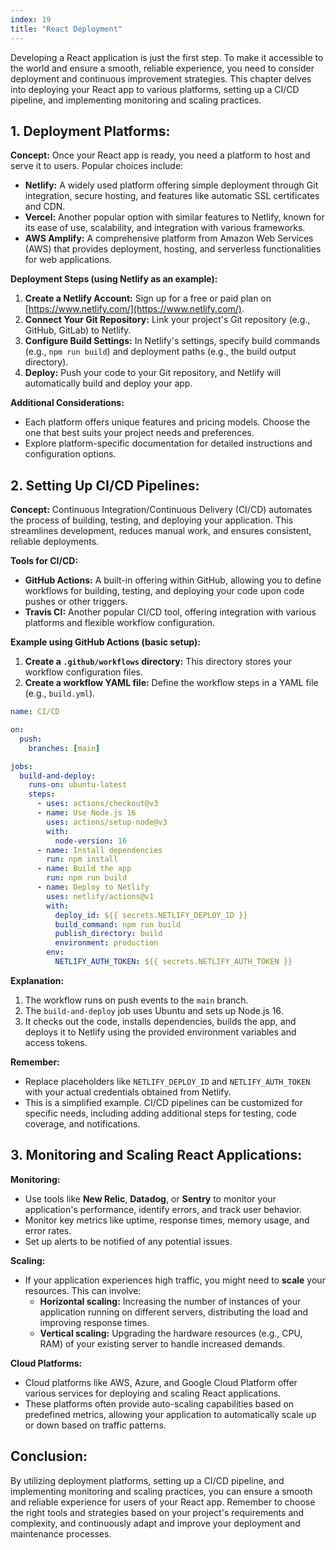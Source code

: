 ```yaml
---
index: 19
title: "React Deployment"
---
```


Developing a React application is just the first step. To make it accessible to the world and ensure a smooth, reliable experience, you need to consider deployment and continuous improvement strategies. This chapter delves into deploying your React app to various platforms, setting up a CI/CD pipeline, and implementing monitoring and scaling practices.

## 1. Deployment Platforms:

**Concept:** Once your React app is ready, you need a platform to host and serve it to users. Popular choices include:

- **Netlify:** A widely used platform offering simple deployment through Git integration, secure hosting, and features like automatic SSL certificates and CDN.
- **Vercel:** Another popular option with similar features to Netlify, known for its ease of use, scalability, and integration with various frameworks.
- **AWS Amplify:** A comprehensive platform from Amazon Web Services (AWS) that provides deployment, hosting, and serverless functionalities for web applications.

**Deployment Steps (using Netlify as an example):**

1. **Create a Netlify Account:** Sign up for a free or paid plan on [https://www.netlify.com/](https://www.netlify.com/).
2. **Connect Your Git Repository:** Link your project's Git repository (e.g., GitHub, GitLab) to Netlify.
3. **Configure Build Settings:** In Netlify's settings, specify build commands (e.g., `npm run build`) and deployment paths (e.g., the build output directory).
4. **Deploy:** Push your code to your Git repository, and Netlify will automatically build and deploy your app.

**Additional Considerations:**

- Each platform offers unique features and pricing models. Choose the one that best suits your project needs and preferences.
- Explore platform-specific documentation for detailed instructions and configuration options.

## 2. Setting Up CI/CD Pipelines:

**Concept:** Continuous Integration/Continuous Delivery (CI/CD) automates the process of building, testing, and deploying your application. This streamlines development, reduces manual work, and ensures consistent, reliable deployments.

**Tools for CI/CD:**

- **GitHub Actions:** A built-in offering within GitHub, allowing you to define workflows for building, testing, and deploying your code upon code pushes or other triggers.
- **Travis CI:** Another popular CI/CD tool, offering integration with various platforms and flexible workflow configuration.

**Example using GitHub Actions (basic setup):**

1. **Create a `.github/workflows` directory:** This directory stores your workflow configuration files.
2. **Create a workflow YAML file:** Define the workflow steps in a YAML file (e.g., `build.yml`).

```yaml
name: CI/CD

on:
  push:
    branches: [main]

jobs:
  build-and-deploy:
    runs-on: ubuntu-latest
    steps:
      - uses: actions/checkout@v3
      - name: Use Node.js 16
        uses: actions/setup-node@v3
        with:
          node-version: 16
      - name: Install dependencies
        run: npm install
      - name: Build the app
        run: npm run build
      - name: Deploy to Netlify
        uses: netlify/actions@v1
        with:
          deploy_id: ${{ secrets.NETLIFY_DEPLOY_ID }}
          build_command: npm run build
          publish_directory: build
          environment: production
        env:
          NETLIFY_AUTH_TOKEN: ${{ secrets.NETLIFY_AUTH_TOKEN }}
```

**Explanation:**

1. The workflow runs on push events to the `main` branch.
2. The `build-and-deploy` job uses Ubuntu and sets up Node.js 16.
3. It checks out the code, installs dependencies, builds the app, and deploys it to Netlify using the provided environment variables and access tokens.

**Remember:**

- Replace placeholders like `NETLIFY_DEPLOY_ID` and `NETLIFY_AUTH_TOKEN` with your actual credentials obtained from Netlify.
- This is a simplified example. CI/CD pipelines can be customized for specific needs, including adding additional steps for testing, code coverage, and notifications.

## 3. Monitoring and Scaling React Applications:

**Monitoring:**

- Use tools like **New Relic**, **Datadog**, or **Sentry** to monitor your application's performance, identify errors, and track user behavior.
- Monitor key metrics like uptime, response times, memory usage, and error rates.
- Set up alerts to be notified of any potential issues.

**Scaling:**

- If your application experiences high traffic, you might need to **scale** your resources. This can involve:
  - **Horizontal scaling:** Increasing the number of instances of your application running on different servers, distributing the load and improving response times.
  - **Vertical scaling:** Upgrading the hardware resources (e.g., CPU, RAM) of your existing server to handle increased demands.

**Cloud Platforms:**

- Cloud platforms like AWS, Azure, and Google Cloud Platform offer various services for deploying and scaling React applications.
- These platforms often provide auto-scaling capabilities based on predefined metrics, allowing your application to automatically scale up or down based on traffic patterns.

## Conclusion:

By utilizing deployment platforms, setting up a CI/CD pipeline, and implementing monitoring and scaling practices, you can ensure a smooth and reliable experience for users of your React app. Remember to choose the right tools and strategies based on your project's requirements and complexity, and continuously adapt and improve your deployment and maintenance processes.
